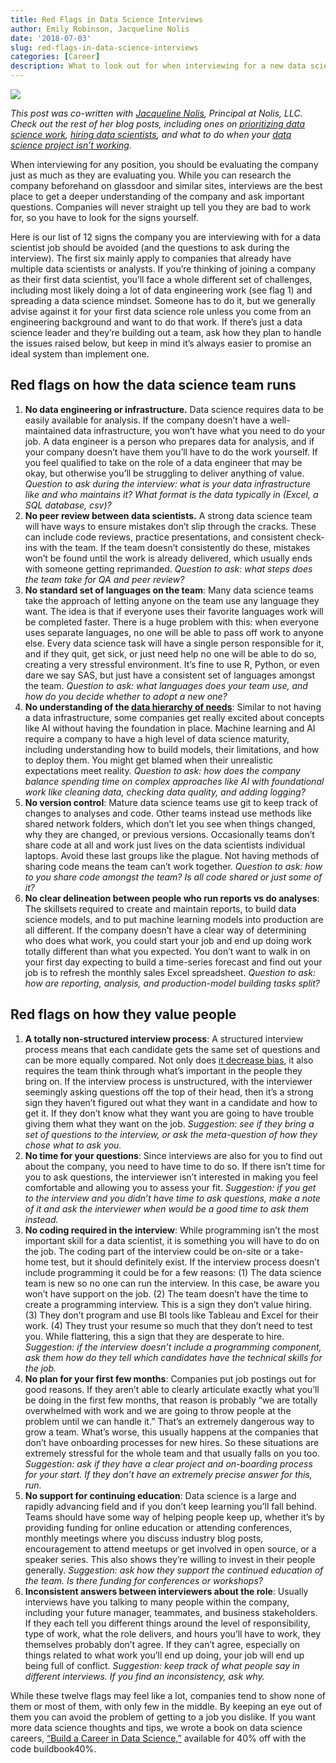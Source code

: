 ```yaml
---
title: Red Flags in Data Science Interviews
author: Emily Robinson, Jacqueline Nolis
date: '2018-07-03'
slug: red-flags-in-data-science-interviews
categories: [Career]
description: What to look out for when interviewing for a new data science job.
---
```


![](/img/red-flag-painting.jpg)

_This post was co-written with [Jacqueline Nolis](https://jnolis.com/), Principal at Nolis, LLC. Check out the rest of her blog posts, including ones on [prioritizing data science work](https://towardsdatascience.com/prioritizing-data-science-work-936b3765fd45), [hiring data scientists](https://medium.com/@skyetetra/hiring-data-scientists-part-1-2813ba44be9b), and what to do when your [data science project isn't working](https://medium.com/@skyetetra/so-your-data-science-project-isnt-working-7bf57e3f12f1)._

When interviewing for any position, you should be evaluating the company just as much as they are evaluating you. While you can research the company beforehand on glassdoor and similar sites, interviews are the best place to get a deeper understanding of the company and ask important questions. Companies will never straight up tell you they are bad to work for, so you have to look for the signs yourself. 

Here is our list of 12 signs the company you are interviewing with for a data scientist job should be avoided (and the questions to ask during the interview). The first six mainly apply to companies that already have multiple data scientists or analysts. If you're thinking of joining a company as their first data scientist, you'll face a whole different set of challenges, including most likely doing a lot of data engineering work (see flag 1) and spreading a data science mindset. Someone has to do it, but we generally advise against it for your first data science role unless you come from an engineering background and want to do that work. If there's just a data science leader and they're building out a team, ask how they plan to handle the issues raised below, but keep in mind it's always easier to promise an ideal system than implement one. 

## Red flags on how the data science team runs

  1. __No data engineering or infrastructure.__ Data science requires data to be easily available for analysis. If the company doesn't have a well-maintained data infrastructure, you won't have what you need to do your job. A data engineer is a person who prepares data for analysis, and if your company doesn't have them you'll have to do the work yourself. If you feel qualified to take on the role of a data engineer that may be okay, but otherwise you'll be struggling to deliver anything of value. _Question to ask during the interview: what is your data infrastructure like and who maintains it? What format is the data typically in (Excel, a SQL database, csv)?_
  2. __No peer review between data scientists.__ A strong data science team will have ways to ensure mistakes don't slip through the cracks. These can include code reviews, practice presentations, and consistent check-ins with the team. If the team doesn't consistently do these, mistakes won't be found until the work is already delivered, which usually ends with someone getting reprimanded. _Question to ask: what steps does the team take for QA and peer review?_
  3. __No standard set of languages on the team__: Many data science teams take the approach of letting anyone on the team use any language they want. The idea is that if everyone uses their favorite languages work will be completed faster. There is a huge problem with this: when everyone uses separate languages, no one will be able to pass off work to anyone else. Every data science task will have a single person responsible for it, and if they quit, get sick, or just need help no one will be able to do so, creating a very stressful environment. It's fine to use R, Python, or even dare we say SAS, but just have a consistent set of languages amongst the team. _Question to ask: what languages does your team use, and how do you decide whether to adopt a new one?_
  4. __No understanding of the [data hierarchy of needs](https://hackernoon.com/the-ai-hierarchy-of-needs-18f111fcc007)__: Similar to not having a data infrastructure, some companies get really excited about concepts like AI without having the foundation in place. Machine learning and AI require a company to have a high level of data science maturity, including understanding how to build models, their limitations, and how to deploy them. You might get blamed when their unrealistic expectations meet reality. _Question to ask: how does the company balance spending time on complex approaches like AI with foundational work like cleaning data, checking data quality, and adding logging?_
  5. __No version control__: Mature data science teams use git to keep track of changes to analyses and code. Other teams instead use methods like shared network folders, which don't let you see when things changed, why they are changed, or previous versions. Occasionally teams don't share code at all and work just lives on the data scientists individual laptops. Avoid these last groups like the plague. Not having methods of sharing code means the team can't work together. _Question to ask: how to you share code amongst the team? Is all code shared or just some of it?_
  6. __No clear delineation between people who run reports vs do analyses__: The skillsets required to create and maintain reports, to build data science models, and to put machine learning models into production are all different. If the company doesn't have a clear way of determining who does what work, you could start your job and end up doing work totally different than what you expected. You don't want to walk in on your first day expecting to build a time-series forecast and find out your job is to refresh the monthly sales Excel spreadsheet. _Question to ask: how are reporting, analysis, and production-model building tasks split?_

## Red flags on how they value people

  1. __A totally non-structured interview process__: A structured interview process means that each candidate gets the same set of questions and can be more equally compared. Not only does [it decrease bias](https://hbr.org/2016/04/how-to-take-the-bias-out-of-interviews), it also requires the team think through what's important in the people they bring on. If the interview process is unstructured, with the interviewer seemingly asking questions off the top of their head, then it's a strong sign they haven't figured out what they want in a candidate and how to get it. If they don't know what they want you are going to have trouble giving them what they want on the job. _Suggestion: see if they bring a set of questions to the interview, or ask the meta-question of how they chose what to ask you._
  2. __No time for your questions__: Since interviews are also for you to find out about the company, you need to have time to do so. If there isn't time for you to ask questions, the interviewer isn't interested in making you feel comfortable and allowing you to assess your fit. _Suggestion: if you get to the interview and you didn't have time to ask questions, make a note of it and ask the interviewer when would be a good time to ask them instead._
  3. __No coding required in the interview__: While programming isn't the most important skill for a data scientist, it is something you will have to do on the job. The coding part of the interview could be on-site or a take-home test, but it should definitely exist. If the interview process doesn't include programming it could be for a few reasons: (1) The data science team is new so no one can run the interview. In this case, be aware you won't have support on the job. (2) The team doesn't have the time to create a programming interview. This is a sign they don't value hiring. (3) They don't program and use BI tools like Tableau and Excel for their work. (4) They trust your resume so much that they don't need to test you. While flattering, this a sign that they are desperate to hire. _Suggestion: if the interview doesn't include a programming component, ask them how do they tell which candidates have the technical skills for the job._
  4. __No plan for your first few months__: Companies put job postings out for good reasons. If they aren't able to clearly articulate exactly what you'll be doing in the first few months, that reason is probably "we are totally overwhelmed with work and we are going to throw people at the problem until we can handle it." That's an extremely dangerous way to grow a team. What's worse, this usually happens at the companies that don't have onboarding processes for new hires. So these situations are extremely stressful for the whole team and that usually falls on you too. _Suggestion: ask if they have a clear project and on-boarding process for your start. If they don't have an extremely precise answer for this, run._
  5. __No support for continuing education__: Data science is a large and rapidly advancing field and if you don't keep learning you'll fall behind. Teams should have some way of helping people keep up, whether it's by providing funding for online education or attending conferences, monthly meetings where you discuss industry blog posts, encouragement to attend meetups or get involved in open source, or a speaker series. This also shows they're willing to invest in their people generally. _Suggestion: ask how they support the continued education of the team. Is there funding for conferences or workshops?_
  6. __Inconsistent answers between interviewers about the role__: Usually interviews have you talking to many people within the company, including your future manager, teammates, and business stakeholders. If they each tell you different things around the level of responsibility, type of work, what the role delivers, and hours you'll have to work, they themselves probably don't agree. If they can't agree, especially on things related to what work you'll end up doing, your job will end up being full of conflict. _Suggestion: keep track of what people say in different interviews. If you find an inconsistency, ask why._
  
While these twelve flags may feel like a lot, companies tend to show none of them or most of them, with only few in the middle. By keeping an eye out of them you can avoid the problem of getting to a job you dislike. If you want more data science thoughts and tips, we wrote a book on data science careers, ["Build a Career in Data Science,"](https://datascicareer.com) available for 40% off with the code buildbook40%.